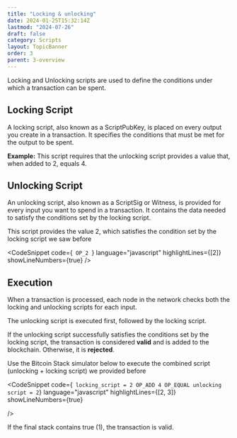 ```yaml
---
title: "Locking & unlocking"
date: 2024-01-25T15:32:14Z
lastmod: "2024-07-26"
draft: false
category: Scripts
layout: TopicBanner
order: 3
parent: 3-overview
---
```


Locking and Unlocking scripts are used to define the conditions under which a transaction can be spent.

## Locking Script

A locking script, also known as a ScriptPubKey, is placed on every output you create in a transaction. It specifies the conditions that must be met for the output to be spent.

<div className="dark:hidden">
    <SvgDisplay
        src="/bitcoin-topics/static/images/topics/overview/lock-script.svg"
        width="90%"
        height="auto"
    />
</div>
<div className="hidden dark:block">
    <SvgDisplay
        src="/bitcoin-topics/static/images/topics/overview/dark-lock-script.svg"
        width="90%"
        height="auto"
    />
</div>

**Example:** This script requires that the unlocking script provides a value that, when added to 2, equals 4.

## Unlocking Script

An unlocking script, also known as a ScriptSig or Witness, is provided for every input you want to spend in a transaction. It contains the data needed to satisfy the conditions set by the locking script.

<div className="dark:hidden">
    <SvgDisplay
        src="/bitcoin-topics/static/images/topics/overview/unlock-script.svg"
        width="90%"
        height="auto"
    />
</div>
<div className="hidden dark:block">
    <SvgDisplay
        src="/bitcoin-topics/static/images/topics/overview/dark-unlock-script.svg"
        width="90%"
        height="auto"
    />
</div>

This script provides the value 2, which satisfies the condition set by the locking script we saw before

<CodeSnippet
    code={` 
  OP_2 
`}
    language="javascript"
    highlightLines={[2]}
    showLineNumbers={true}
/>
## Execution

When a transaction is processed, each node in the network checks both the locking and unlocking scripts for each input.

The unlocking script is executed first, followed by the locking script.

If the unlocking script successfully satisfies the conditions set by the locking script, the transaction is considered **valid** and is added to the blockchain. Otherwise, it is **rejected**.

<div className="dark:hidden">
    <SvgDisplay
        src="/bitcoin-topics/static/images/topics/overview/lock-unlock.svg"
        width="100%"
        height="auto"
    />
</div>
<div className="hidden dark:block">
    <SvgDisplay
        src="/bitcoin-topics/static/images/topics/overview/dark-lock-unlock.svg"
        width="100%"
        height="auto"
    />
</div>

Use the Bitcoin Stack simulator below to execute the combined script (unlocking + locking script) we provided before

<CodeSnippet 
  code={` 
  locking_script = 2 OP_ADD 4 OP_EQUAL
  unlocking script = 2
`}
  language="javascript"
  highlightLines={[2, 3]}
  showLineNumbers={true}

/>

If the final stack contains true (1), the transaction is valid.

<StackSimulator showOperations={true} />
